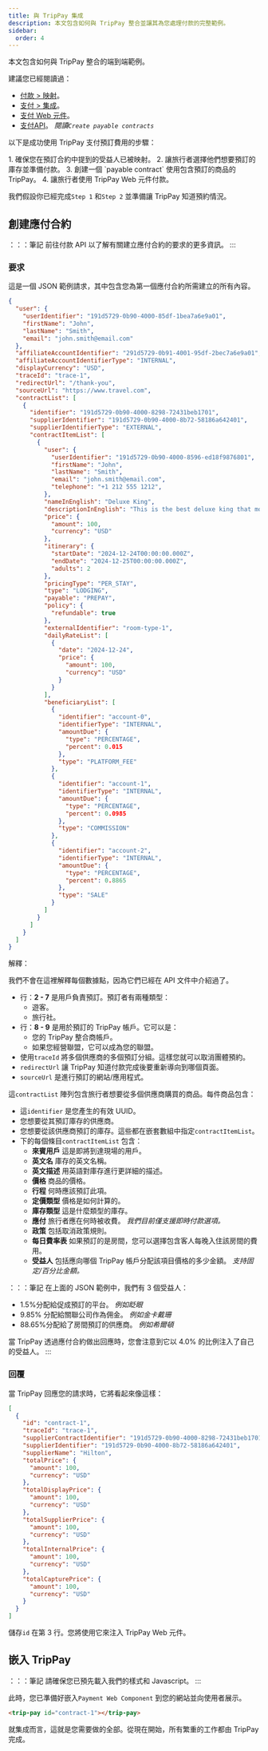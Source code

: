 ```yaml
---
title: 與 TripPay 集成
description: 本文包含如何與 TripPay 整合並讓其為您處理付款的完整範例。
sidebar:
  order: 4
---
```


本文包含如何與 TripPay 整合的端到端範例。

建議您已經閱讀過：

* [付款 > 映射](/payment/mapping)。
* [支付 > 集成](/payment/integration)。
* [支付 Web 元件](/developers/web-components/#payment)。
* [支付API](/developers/apis/#payment-api)。 *閱讀`Create payable contracts`*

以下是成功使用 TripPay 支付預訂費用的步驟：

<Steps>
  1. 確保您在預訂合約中提到的受益人已被映射。
  2. 讓旅行者選擇他們想要預訂的庫存並準備付款。
  3. 創建一個 `payable contract` 使用包含預訂的商品的 TripPay。
  4. 讓旅行者使用 TripPay Web 元件付款。
</Steps>


我們假設你已經完成`Step 1` 和`Step 2` 並準備讓 TripPay 知道預約情況。

## 創建應付合約

：：：筆記
前往付款 API 以了解有關建立應付合約的要求的更多資訊。
:::

### 要求

這是一個 JSON 範例請求，其中包含您為第一個應付合約所需建立的所有內容。

```json {3-6, 8-9}
{
  "user": {
    "userIdentifier": "191d5729-0b90-4000-85df-1bea7a6e9a01",
    "firstName": "John",
    "lastName": "Smith",
    "email": "john.smith@email.com"
  },
  "affiliateAccountIdentifier": "291d5729-0b91-4001-95df-2bec7a6e9a01",
  "affiliateAccountIdentifierType": "INTERNAL",
  "displayCurrency": "USD",
  "traceId": "trace-1",
  "redirectUrl": "/thank-you",
  "sourceUrl": "https://www.travel.com",
  "contractList": [
    {
      "identifier": "191d5729-0b90-4000-8298-72431beb1701",
      "supplierIdentifier": "191d5729-0b90-4000-8b72-58186a642401",
      "supplierIdentifierType": "EXTERNAL",
      "contractItemList": [
        {
          "user": {
            "userIdentifier": "191d5729-0b90-4000-8596-ed18f9876801",
            "firstName": "John",
            "lastName": "Smith",
            "email": "john.smith@email.com",
            "telephone": "+1 212 555 1212",
          },
          "nameInEnglish": "Deluxe King",
          "descriptionInEnglish": "This is the best deluxe king that money can buy.",
          "price": {
            "amount": 100,
            "currency": "USD"
          },
          "itinerary": {
            "startDate": "2024-12-24T00:00:00.000Z",
            "endDate": "2024-12-25T00:00:00.000Z",
            "adults": 2
          },
          "pricingType": "PER_STAY",
          "type": "LODGING",
          "payable": "PREPAY",
          "policy": {
            "refundable": true
          },
          "externalIdentifier": "room-type-1",
          "dailyRateList": [
            {
              "date": "2024-12-24",
              "price": {
                "amount": 100,
                "currency": "USD"
              }
            }
          ],
          "beneficiaryList": [
            {
              "identifier": "account-0",
              "identifierType": "INTERNAL",
              "amountDue": {
                "type": "PERCENTAGE",
                "percent": 0.015
              },
              "type": "PLATFORM_FEE"
            },
            {
              "identifier": "account-1",
              "identifierType": "INTERNAL",
              "amountDue": {
                "type": "PERCENTAGE",
                "percent": 0.0985
              },
              "type": "COMMISSION"
            },
            {
              "identifier": "account-2",
              "identifierType": "INTERNAL",
              "amountDue": {
                "type": "PERCENTAGE",
                "percent": 0.8865
              },
              "type": "SALE"
            }
          ]
        }
      ]
    }
  ]
}
```

解釋：

我們不會在這裡解釋每個數據點，因為它們已經在 API 文件中介紹過了。

* 行：**2 - 7** 是用戶負責預訂。預訂者有兩種類型：
  * 遊客。
  * 旅行社。
* 行：**8 - 9** 是用於預訂的 TripPay 帳戶。它可以是：
  * 您的 TripPay 整合商帳戶。
  * 如果您經營聯盟，它可以成為您的聯盟。
* 使用`traceId` 將多個供應商的多個預訂分組。這樣您就可以取消團體預約。
* `redirectUrl` 讓 TripPay 知道付款完成後要重新導向到哪個頁面。
* `sourceUrl` 是進行預訂的網站/應用程式。

這`contractList` 陣列包含旅行者想要從多個供應商購買的商品。每件商品包含：

* 這`identifier` 是您產生的有效 UUID。
* 您想要從其預訂庫存的供應商。
* 您想要從該供應商預訂的庫存。這些都在嵌套數組中指定`contractItemList`。
* 下的每個條目`contractItemList` 包含：
  * **來賓用戶** 這是即將到達現場的用戶。
  * **英文名** 庫存的英文名稱。
  * **英文描述** 用英語對庫存進行更詳細的描述。
  * **價格** 商品的價格。
  * **行程** 何時應該預訂此項。
  * **定價類型** 價格是如何計算的。
  * **庫存類型** 這是什麼類型的庫存。
  * **應付** 旅行者應在何時被收費。 *我們目前僅支援即時付款選項。*
  * **政策** 包括取消政策規則。
  * **每日費率表** 如果預訂的是房間，您可以選擇包含客人每晚入住該房間的費用。
  * **受益人** 包括應向哪個 TripPay 帳戶分配該項目價格的多少金額。 *支持固定/百分比金額。*

：：：筆記
在上面的 JSON 範例中，我們有 3 個受益人：

* 1.5%分配給促成預訂的平台。 *例如眨眼*
* 9.85% 分配給關聯公司作為佣金。 *例如金卡戴珊*
* 88.65%分配給了房間預訂的供應商。 *例如希爾頓*

當 TripPay 透過應付合約做出回應時，您會注意到它以 4.0% 的比例注入了自己的受益人。
:::

### 回覆

當 TripPay 回應您的請求時，它將看起來像這樣：

```json {3}
[
  {
    "id": "contract-1",
    "traceId": "trace-1",
    "supplierContractIdentifier": "191d5729-0b90-4000-8298-72431beb1701",
    "supplierIdentifier": "191d5729-0b90-4000-8b72-58186a642401",
    "supplierName": "Hilton",
    "totalPrice": {
      "amount": 100,
      "currency": "USD"
    },
    "totalDisplayPrice": {
      "amount": 100,
      "currency": "USD"
    },
    "totalSupplierPrice": {
      "amount": 100,
      "currency": "USD"
    },
    "totalInternalPrice": {
      "amount": 100,
      "currency": "USD"
    },
    "totalCapturePrice": {
      "amount": 100,
      "currency": "USD"
    }
  }
]
```

儲存`id` 在第 3 行。您將使用它來注入 TripPay Web 元件。

## 嵌入 TripPay

：：：筆記
請確保您已預先載入我們的樣式和 Javascript。
:::

此時，您已準備好嵌入`Payment Web Component` 到您的網站並向使用者展示。

```html
<trip-pay id="contract-1"></trip-pay>
```

就集成而言，這就是您需要做的全部。從現在開始，所有繁重的工作都由 TripPay 完成。

